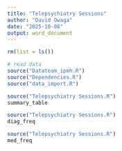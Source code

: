 ```yaml
---
title: "Telepsychiatry Sessions"
author: "David Owaga"
date: "2025-10-08"
output: word_document
---
```


```r
rm(list = ls())

# read data
source("Datateam_ipmh.R")
source("Dependencies.R")
source("data_import.R")
```


```r
source("Telepsychiatry Sessions.R")
summary_table
```


```r
source("Telepsychiatry Sessions.R")
diag_freq
```


```r
source("Telepsychiatry Sessions.R")
med_freq
```

